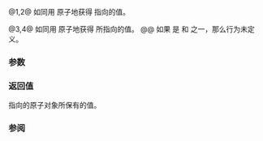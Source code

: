 {{cpp/title|atomic_load|atomic_load_explicit}}
{{cpp/thread/navbar}}
{{dcl begin}}
{{dcl header|atomic}}
{{dcl|num=1|since=c++11|
template&lt; class T &gt;
T atomic_load( const std::atomic&lt;T&gt;* obj ) noexcept;
}}
{{dcl|num=2|since=c++11|
template&lt; class T &gt;
T atomic_load( const volatile std::atomic&lt;T&gt;* obj ) noexcept;
}}
{{dcl|num=3|since=c++11|
template&lt; class T &gt;
T atomic_load_explicit( const std::atomic&lt;T&gt;* obj, 
                        std::memory_order order ) noexcept;
}}
{{dcl|num=4|since=c++11|
template&lt; class T &gt;
T atomic_load_explicit( const volatile std::atomic&lt;T&gt;* obj, 
                        std::memory_order order ) noexcept;
}}
{{dcl end}}

@1,2@ 如同用 {{c|obj-&gt;load()}} 原子地获得 {{c|obj}} 指向的值。

@3,4@ 如同用 {{c|obj-&gt;load(order)}} 原子地获得 {{c|obj}} 所指向的值。
@@ 如果 {{c|order}} 是 {{c|std::memory_order_release}} 和 {{c|std::memory_order_acq_rel}} 之一，那么行为未定义。

===参数===
{{par begin}}
{{par|obj|指向要加载的原子对象的指针}}
{{par|order|内存同步定序}}
{{par end}} 

===返回值===
{{c|obj}} 指向的原子对象所保有的值。

===参阅===
{{dsc begin}}
{{dsc inc|cpp/atomic/atomic/dsc load|mem=std::atomic&lt;T&gt;}}
{{dsc inc|cpp/atomic/dsc atomic_store}}
{{dsc inc|cpp/atomic/dsc memory_order}}
{{dsc break}}
{{dsc tfun|cpp/memory/shared_ptr/atomic|title=std::atomic_load{{dsc small|(std::shared_ptr)}}
&lt;br&gt;std::atomic_load_explicit{{dsc small|(std::shared_ptr)}}|为 {{lc|std::shared_ptr}} 特化原子操作|notes={{mark life|deprecated=c++20|removed=c++26|br=yes}}}}
{{dsc see c|c/atomic/atomic_load|atomic_load|atomic_load_explicit}}
{{dsc end}}

{{langlinks|de|en|es|fr|it|ja|pt|ru}}